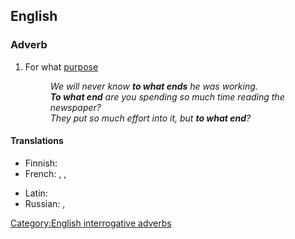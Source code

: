 ==English==

===Adverb===
{{en-adv|-}}

# For what [[purpose]]
#: ''We will never know '''to what ends''' he was working.''
#: '''''To what end''' are you spending so much time reading the newspaper?''
#: ''They put so much effort into it, but '''to what end'''?''

====Translations====
{{trans-top|for what purpose}}
* Finnish: {{t-needed|fi}}
* French: {{t|fr|dans quel but}}, {{t|fr|pour quoi faire}}, {{t|fr|à quelle fin}}
{{trans-mid}}
* Latin: {{t|la|quorsum}}
* Russian: {{t|ru|к чему́}}, {{t+|ru|заче́м}}
{{trans-bottom}}

[[Category:English interrogative adverbs]]